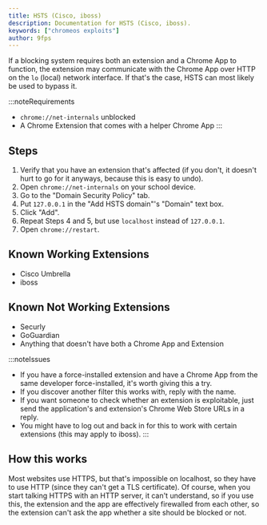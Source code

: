 ```yaml
---
title: HSTS (Cisco, iboss)
description: Documentation for HSTS (Cisco, iboss).
keywords: ["chromeos exploits"]
author: 9fps
---
```



<PageHeader title={frontmatter.title} description={frontmatter.description} author={frontmatter.author} link={frontmatter.link} kernver={frontmatter.kernver} nolower={frontmatter.nolower}/>

If a blocking system requires both an extension and a Chrome App to function, the extension may communicate with the Chrome App over HTTP on the `lo` (local) network interface. If that's the case, HSTS can most likely be used to bypass it.

:::noteRequirements

- `chrome://net-internals` unblocked
- A Chrome Extension that comes with a helper Chrome App
  :::

## Steps

1. Verify that you have an extension that's affected (if you don't, it doesn't hurt to go for it anyways, because this is easy to undo).
2. Open `chrome://net-internals` on your school device.
3. Go to the "Domain Security Policy" tab.
4. Put `127.0.0.1` in the "Add HSTS domain"'s "Domain" text box.
5. Click "Add".
6. Repeat Steps 4 and 5, but use `localhost` instead of `127.0.0.1`.
7. Open `chrome://restart`.

## Known Working Extensions

- Cisco Umbrella
- iboss

## Known Not Working Extensions

- Securly
- GoGuardian
- Anything that doesn't have both a Chrome App and Extension

:::noteIssues

- If you have a force-installed extension and have a Chrome App from the same developer force-installed, it's worth giving this a try.
- If you discover another filter this works with, reply with the name.
- If you want someone to check whether an extension is exploitable, just send the application's and extension's Chrome Web Store URLs in a reply.
- You might have to log out and back in for this to work with certain extensions (this may apply to iboss).
  :::

## How this works

Most websites use HTTPS, but that's impossible on localhost, so they have to use HTTP (since they can't get a TLS certificate). Of course, when you start talking HTTPS with an HTTP server, it can't understand, so if you use this, the extension and the app are effectively firewalled from each other, so the extension can't ask the app whether a site should be blocked or not.
